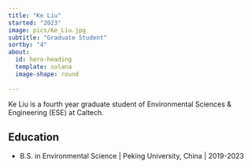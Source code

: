 ```yaml
---
title: "Ke Liu"
started: "2023"
image: pics/Ke_Liu.jpg
subtitle: "Graduate Student"
sortby: "4"
about:
  id: hero-heading
  template: solana
  image-shape: round
	  
---
```



Ke Liu is a fourth year graduate student of Environmental Sciences & Engineering (ESE) at Caltech.

## Education

- [B.S. in Environmental Science]{.fw-bold} | Peking University, China  | 2019-2023  
